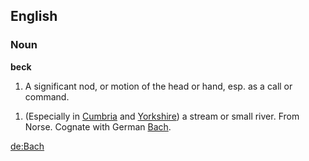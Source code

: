 ==English==

===Noun===

'''beck'''

#A significant nod, or motion of the head or hand, esp. as a call or command.

#(Especially in [[wikipedia:Cumbria|Cumbria]] and [[wikipedia:Yorkshire|Yorkshire]]) a stream or small river. From Norse. Cognate with German [[:de:Bach|Bach]].

[[de:Bach]]